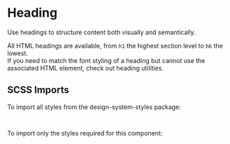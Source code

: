 
<Meta of={HeadingStories} />

# Heading

<div className="lead">
  Use headings to structure content both visually and semantically.
</div>

All HTML headings are available, from `h1` the highest section level to `h6` the lowest.<br/>
If you need to match the font styling of a heading but cannot use the associated HTML element,
check out <LinkTo kind="utilities-heading" story="docs">heading utilities</LinkTo>.

<Canvas of={HeadingStories.Default} />
<div className="hide-col-default">
  <Controls of={HeadingStories.Default} />
</div>

## SCSS Imports

To import all styles from the design-system-styles package:

```css dark
@use '@swisspost/design-system-styles/index.scss';
```

To import only the styles required for this component:

```css dark
@use '@swisspost/design-system-styles/basics.scss';
@use '@swisspost/design-system-styles/components/type.scss';
```

